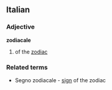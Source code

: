 ==Italian==
===Adjective===
'''zodiacale'''
# of the [[zodiac]]
===Related terms===
* Segno zodiacale - [[sign]] of the zodiac
